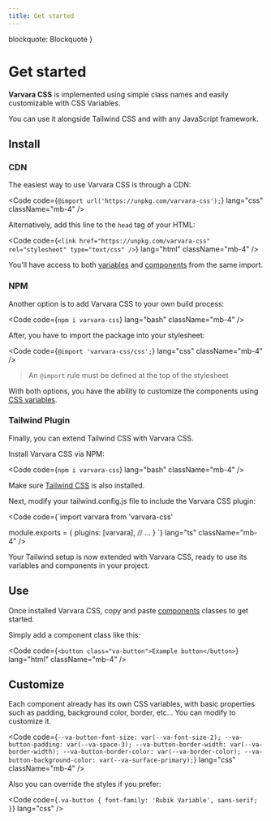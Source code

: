 ```yaml
---
title: Get started
---
```


  blockquote: Blockquote
}


# Get started

**Varvara CSS** is implemented using simple class names and easily customizable with CSS Variables.

You can use it alongside Tailwind CSS and with any JavaScript framework.

## Install

### CDN

The easiest way to use Varvara CSS is through a CDN:

<Code
  code={`@import url('https://unpkg.com/varvara-css');`}
  lang="css"
  className="mb-4"
/>

Alternatively, add this line to the `head` tag of your HTML:

<Code
  code={`<link
  href="https://unpkg.com/varvara-css"
  rel="stylesheet"
  type="text/css"
/>`}
  lang="html"
  className="mb-4"
/>

You'll have access to both [variables](/variables) and [components](/components) from the same import.

### NPM

Another option is to add Varvara CSS to your own build process:

<Code code={`npm i varvara-css`} lang="bash" className="mb-4" />

After, you have to import the package into your stylesheet:

<Code code={`@import 'varvara-css/css';`} lang="css" className="mb-4" />

> An `@import` rule must be defined at the top of the stylesheet

With both options, you have the ability to customize the components using [CSS variables](/variables).

### Tailwind Plugin

Finally, you can extend Tailwind CSS with Varvara CSS.

Install Varvara CSS via NPM:

<Code code={`npm i varvara-css`} lang="bash" className="mb-4" />

Make sure [Tailwind CSS](https://tailwindcss.com/docs/installation) is also installed.

Next, modify your tailwind.config.js file to include the Varvara CSS plugin:

<Code code={`import varvara from 'varvara-css'

module.exports = {
plugins: [varvara],
// ...
}
`} lang="ts" className="mb-4" />

Your Tailwind setup is now extended with Varvara CSS, ready to use its variables and components in your project.

## Use

Once installed Varvara CSS, copy and paste [components](/components) classes to get started.

Simply add a component class like this:

<Code
  code={`<button class="va-button">Example button</button>`}
  lang="html"
  className="mb-4"
/>

## Customize

Each component already has its own CSS variables, with basic properties such as padding, background color, border, etc... You can modify to customize it.

<Code
  code={`--va-button-font-size: var(--va-font-size-2);
--va-button-padding: var(--va-space-3);
--va-button-border-width: var(--va-border-width);
--va-button-border-color: var(--va-border-color);
--va-button-background-color: var(--va-surface-primary);`}
  lang="css"
  className="mb-4"
/>

Also you can override the styles if you prefer:

<Code
  code={`.va-button {
  font-family: 'Rubik Variable', sans-serif;
}`}
  lang="css"
/>
